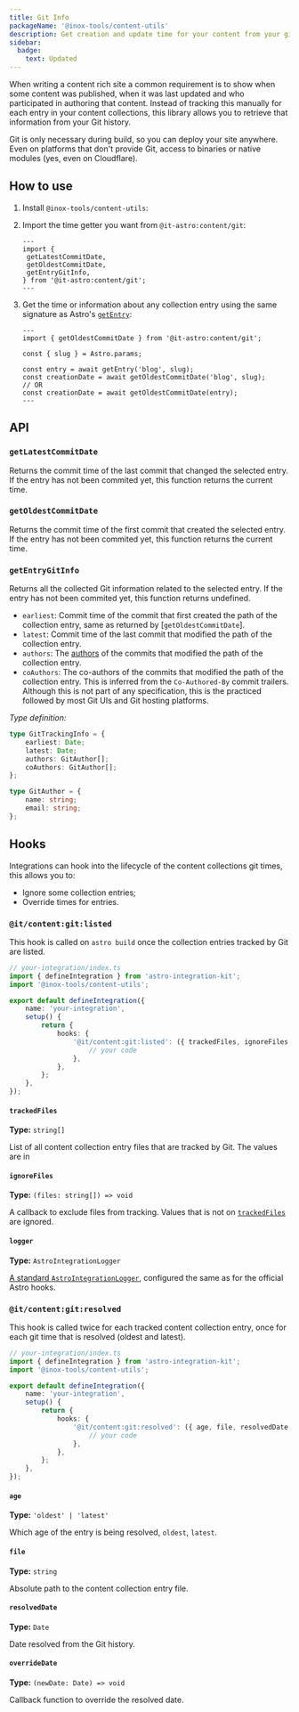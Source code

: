 ```yaml
---
title: Git Info
packageName: '@inox-tools/content-utils'
description: Get creation and update time for your content from your git history.
sidebar:
  badge:
    text: Updated
---
```



When writing a content rich site a common requirement is to show when some content was published, when it was last updated and who participated in authoring that content. Instead of tracking this manually for each entry in your content collections, this library allows you to retrieve that information from your Git history.

Git is only necessary during build, so you can deploy your site anywhere. Even on platforms that don't provide Git, access to binaries or native modules (yes, even on Cloudflare).

## How to use


<Steps>

1. Install `@inox-tools/content-utils`:

   <PackageManagers type="exec" pkg="astro" args="add @inox-tools/content-utils" />

2. Import the time getter you want from `@it-astro:content/git`:

   ```astro title="src/pages/blog/[...slug].astro"
   ---
   import {
   	getLatestCommitDate,
   	getOldestCommitDate,
   	getEntryGitInfo,
   } from '@it-astro:content/git';
   ---
   ```

3. Get the time or information about any collection entry using the same signature as Astro's [`getEntry`](https://docs.astro.build/en/reference/api-reference/#getentry):

   ```astro title="src/pages/blog/[...slug].astro" ins={2,7,9}
   ---
   import { getOldestCommitDate } from '@it-astro:content/git';

   const { slug } = Astro.params;

   const entry = await getEntry('blog', slug);
   const creationDate = await getOldestCommitDate('blog', slug);
   // OR
   const creationDate = await getOldestCommitDate(entry);
   ---
   ```

</Steps>

## API

### `getLatestCommitDate`

Returns the commit time of the last commit that changed the selected entry.  
If the entry has not been commited yet, this function returns the current time.

### `getOldestCommitDate`

Returns the commit time of the first commit that created the selected entry.  
If the entry has not been commited yet, this function returns the current time.

### `getEntryGitInfo`

Returns all the collected Git information related to the selected entry.
If the entry has not been commited yet, this function returns undefined.

- `earliest`: Commit time of the commit that first created the path of the collection entry, same as returned by [`getOldestCommitDate`].
- `latest`: Commit time of the last commit that modified the path of the collection entry.
- `authors`: The [authors](https://git-scm.com/docs/git-commit#_commit_information) of the commits that modified the path of the collection entry.
- `coAuthors`: The co-authors of the commits that modified the path of the collection entry. This is inferred from the `Co-Authored-By` commit trailers. Although this is not part of any specification, this is the practiced followed by most Git UIs and Git hosting platforms.

_Type definition:_

```ts
type GitTrackingInfo = {
	earliest: Date;
	latest: Date;
	authors: GitAuthor[];
	coAuthors: GitAuthor[];
};

type GitAuthor = {
	name: string;
	email: string;
};
```

## Hooks

Integrations can hook into the lifecycle of the content collections git times, this allows you to:

- Ignore some collection entries;
- Override times for entries.

### `@it/content:git:listed`

This hook is called on `astro build` once the collection entries tracked by Git are listed.

```ts ins={3,10-12}
// your-integration/index.ts
import { defineIntegration } from 'astro-integration-kit';
import '@inox-tools/content-utils';

export default defineIntegration({
	name: 'your-integration',
	setup() {
		return {
			hooks: {
				'@it/content:git:listed': ({ trackedFiles, ignoreFiles, logger }) => {
					// your code
				},
			},
		};
	},
});
```

#### `trackedFiles`

**Type:** `string[]`

List of all content collection entry files that are tracked by Git. The values are in

#### `ignoreFiles`

**Type:** `(files: string[]) => void`

A callback to exclude files from tracking. Values that is not on [`trackedFiles`](#trackedfiles) are ignored.

#### `logger`

**Type:** `AstroIntegrationLogger`

[A standard `AstroIntegrationLogger`](https://docs.astro.build/en/reference/integrations-reference/#astrointegrationlogger), configured the same as for the official Astro hooks.

### `@it/content:git:resolved`

This hook is called twice for each tracked content collection entry, once for each git time that is resolved (oldest and latest).

```ts ins={3,10-12}
// your-integration/index.ts
import { defineIntegration } from 'astro-integration-kit';
import '@inox-tools/content-utils';

export default defineIntegration({
	name: 'your-integration',
	setup() {
		return {
			hooks: {
				'@it/content:git:resolved': ({ age, file, resolvedDate, overrideDate, logger }) => {
					// your code
				},
			},
		};
	},
});
```

#### `age`

**Type:** `'oldest' | 'latest'`

Which age of the entry is being resolved, `oldest`, `latest`.

#### `file`

**Type:** `string`

Absolute path to the content collection entry file.

#### `resolvedDate`

**Type:** `Date`

Date resolved from the Git history.

#### `overrideDate`

**Type:** `(newDate: Date) => void`

Callback function to override the resolved date.
